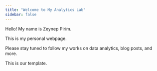 ```yaml
---
title: "Welcome to My Analytics Lab"
sidebar: false 
---
```


Hello! My name is Zeynep  Pirim.

This is my personal webpage.

Please stay tuned to follow my works on data analytics, blog posts, and more.

This is our template.
